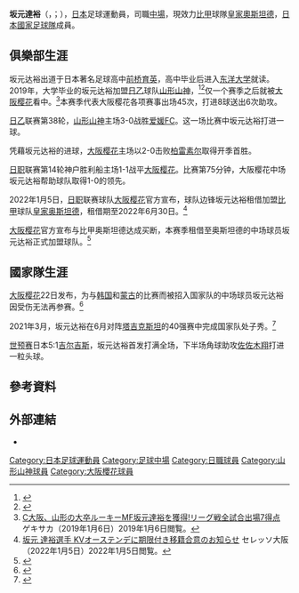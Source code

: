 {{short description|日本足球运动员}}
{{Missing information|1=俱乐部生涯|time=2021-03-26T09:03:10+00:00}}
{{Infobox football biography
| name = 坂元達裕<br>''Tatsuhiro Sakamoto''
| fullname = 坂元 達裕
| birth_date = {{birth date and age|1996|10|22|df=yes}}
| birth_place = {{JPN}}[[東京都|東京都]][[東村山市|東村山市]]
| height = {{height|meters=1.70}}
| position = [[中場|中場]]
| currentclub = [[皇家奧斯坦德足球會|皇家奧斯坦德]]
| clubnumber = 18
| youthyears1 = 2015–2018 
| youthclubs1 = [[東洋大學|東洋大學]]
| years1 = 2019 
| clubs1 = [[山形山神|山形山神]] 
| caps1 = 44
| goals1 = 7
| years2 = 2020–2022
| clubs2 = [[大阪櫻花|大阪櫻花]] 
| caps2 = 66
| goals2 = 8
| years3 = 2022
| clubs3 = → [[皇家奧斯坦德足球會|皇家奧斯坦德]] (外借)
| caps3 = 12
| goals3 = 0
| years4 = 2022–
| clubs4 = [[皇家奧斯坦德足球會|皇家奧斯坦德]] 
| caps4 = 0
| goals4 = 0
| nationalyears1 = 2021–
| nationalteam1 = [[日本國家足球隊|日本]]
| nationalcaps1 = 2
| nationalgoals1 = 0
| club-update = 2022年5月26日
| nationalteam-update = 2021年6月15日
}}

'''坂元達裕'''（{{lang-ja|坂元 達裕}}，{{lang-en|Tatsuhiro Sakamoto}}；{{Bd|1996年|10月22日||}}），[[日本|日本]]足球運動員，司職[[中場|中場]]，現效力[[比利時甲組聯賽A|比甲]]球隊[[皇家奧斯坦德足球會|皇家奧斯坦德]]，[[日本國家足球隊|日本國家足球隊]]成員。

==俱樂部生涯==

坂元达裕出道于日本著名足球高中[[前桥育英|前桥育英]]，高中毕业后进入[[东洋大学|东洋大学]]就读。2019年，大学毕业的坂元达裕加盟[[日乙|日乙]]球队[[山形山神|山形山神]]，<ref>{{Cite|url=https://www.montedioyamagata.jp/news/y-2018/n-00008898/|title=末吉 塁選手・坂元 達裕選手「JFA・Jリーグ特別指定選手」認定のお知らせ|publisher=モンテディオ山形|date=2018-09-11|accessdate=2019-02-03|archive-date=2022-06-03|archive-url=https://web.archive.org/web/20220603023202/https://www.montedioyamagata.jp/news/y-2018/n-00008898/}}</ref><ref>{{Cite|url=https://www.montedioyamagata.jp/news/y-2018/n-00008897/|title=坂元 達裕 選手 モンテディオ山形へ来季加入内定のお知らせ|publisher=モンテディオ山形|date=2018-09-11|accessdate=2019-02-03|archive-date=2022-01-06|archive-url=https://web.archive.org/web/20220106031622/https://www.montedioyamagata.jp/news/y-2018/n-00008897/}}</ref>仅一个赛季之后就被[[大阪樱花|大阪樱花]]看中。<ref>[https://web.gekisaka.jp/news/detail/?295257-295257-fl C大阪、山形の大卒ルーキーMF坂元達裕を獲得!リーグ戦全試合出場7得点] {{Wayback|url=https://web.gekisaka.jp/news/detail/?295257-295257-fl |date=20210604215836 }}ゲキサカ（2019年1月6日）2019年1月6日閲覧。</ref>本赛季代表大阪樱花各项赛事出场45次，打进8球送出6次助攻。

[[日乙|日乙]]联赛第38轮，[[山形山神|山形山神]]主场3-0战胜[[爱媛FC|爱媛FC]]。这一场比赛中坂元达裕打进一球。

凭藉坂元达裕的进球，[[大阪樱花|大阪樱花]]主场以2-0击败[[柏雷素尔|柏雷素尔]]取得开季首胜。

[[日职|日职]]联赛第14轮神户胜利船主场1-1战平[[大阪樱花|大阪樱花]]。比赛第75分钟，大阪樱花中场坂元达裕帮助球队取得1-0的领先。

2022年1月5日，[[日职|日职]]联赛球队[[大阪樱花|大阪樱花]]官方宣布，球队边锋坂元达裕租借加盟[[比甲|比甲]]球队[[皇家奥斯坦德足球会|皇家奥斯坦德]]，租借期至2022年6月30日。<ref>[https://www.cerezo.jp/news/2022-01-05-18-00/ 坂元 達裕選手 KVオーステンデに期限付き移籍合意のお知らせ] {{Wayback|url=https://www.cerezo.jp/news/2022-01-05-18-00/ |date=20220407104013 }}セレッソ大阪（2022年1月5日）2022年1月5日閲覧。</ref>

[[大阪樱花|大阪樱花]]官方宣布与比甲奥斯坦德达成买断，本赛季租借至奥斯坦德的中场球员坂元达裕正式加盟球队。<ref>{{cite web|url=https://www.cerezo.jp/news/2022-0525-2000/|title=坂元 達裕選手 KVオーステンデに完全移籍のお知らせ|language=ja|access-date=26 May 2022|date=26 May 2022|archive-date=2022-05-28|archive-url=https://web.archive.org/web/20220528071133/https://www.cerezo.jp/news/2022-0525-2000/}}</ref>

==國家隊生涯==
[[大阪樱花|大阪樱花]]22日发布，为与[[韩国|韩国]]和[[蒙古|蒙古]]的比赛而被招入国家队的中场球员坂元达裕因受伤无法再参赛。<ref>{{Cite press release |title=坂元 達裕選手 SAMURAI BLUE(日本代表) 途中離脱のお知らせ |publisher=セレッソ大阪 |date=2021-03-22 |url=https://www.cerezo.jp/news/2021-03-22-17-00/ |accessdate=2021-03-25 |archive-date=2021-06-05 |archive-url=https://web.archive.org/web/20210605190440/https://www.cerezo.jp/news/2021-03-22-17-00/ }}</ref>

2021年3月，坂元达裕在6月对阵[[塔吉克斯坦国家足球队|塔吉克斯坦]]的40强赛中完成国家队处子秀。<ref>{{cite web|publisher=[[ESPN|ESPN]]|url=https://www.espn.com/soccer/lineups?gameId=553300|title=Japan v Tajikistan game report|date=7 June 2021|access-date=2022-01-06|archive-date=2022-01-06|archive-url=https://web.archive.org/web/20220106031547/https://www.espn.com/soccer/lineups?gameId=553300}}</ref>

[[世预赛|世预赛]]日本5:1[[吉尔吉斯国家足球队|吉尔吉斯]]，坂元达裕首发打满全场，下半场角球助攻[[佐佐木翔|佐佐木翔]]打进一粒头球。

==參考資料==
{{reflist}}

==外部連結==
*{{Soccerway|tatsuhiro-sakamoto/596729}}

[[Category:日本足球運動員|Category:日本足球運動員]]
[[Category:足球中場|Category:足球中場]]
[[Category:日職球員|Category:日職球員]]
[[Category:山形山神球員|Category:山形山神球員]]
[[Category:大阪櫻花球員|Category:大阪櫻花球員]]